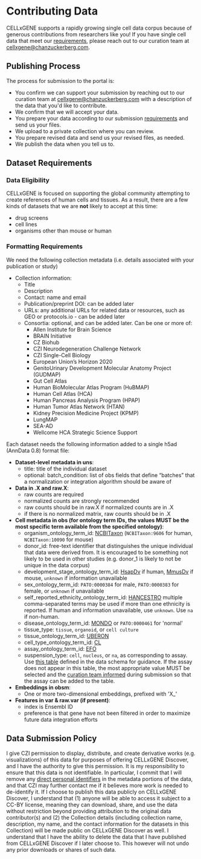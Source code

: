 # Contributing Data

CELLxGENE supports a rapidly growing single cell data corpus because of generous contributions from researchers like you! If you have single cell data that meet our [requirements](#dataset-requirements), please reach out to our curation team at [cellxgene@chanzuckerberg.com](mailto:cellxgene@chanzuckerberg.com).

## Publishing Process

The process for submission to the portal is:

- You confirm we can support your submission by reaching out to our curation team at [cellxgene@chanzuckerberg.com](mailto:cellxgene@chanzuckerberg.com) with a description of the data that you'd like to contribute.
- We confirm that we will accept your data.
- You prepare your data according to our submission [requirements](#dataset-requirements) and send us your files.
- We upload to a private collection where you can review.
- You prepare revised data and send us your revised files, as needed.
- We publish the data when you tell us to.

## Dataset Requirements

### Data Eligibility

CELLxGENE is focused on supporting the global community attempting to create references of human cells and tissues. As a result, there are a few kinds of datasets that we are **not** likely to accept at this time:

- drug screens
- cell lines
- organisms other than mouse or human

### Formatting Requirements

We need the following collection metadata (i.e. details associated with your publication or study)

- Collection information:
  - Title
  - Description
  - Contact: name and email
  - Publication/preprint DOI: can be added later
  - URLs: any additional URLs for related data or resources, such as GEO or protocols.io - can be added later
  - Consortia: optional, and can be added later. Can be one or more of:
    - Allen Institute for Brain Science
    - BRAIN Initiative
    - CZ Biohub
    - CZI Neurodegeneration Challenge Network
    - CZI Single-Cell Biology
    - European Union’s Horizon 2020
    - GenitoUrinary Development Molecular Anatomy Project (GUDMAP)
    - Gut Cell Atlas
    - Human BioMolecular Atlas Program (HuBMAP)
    - Human Cell Atlas (HCA)
    - Human Pancreas Analysis Program (HPAP)
    - Human Tumor Atlas Network (HTAN)
    - Kidney Precision Medicine Project (KPMP)
    - LungMAP
    - SEA-AD
    - Wellcome HCA Strategic Science Support

Each dataset needs the following information added to a single h5ad (AnnData 0.8) format file:

- **Dataset-level metadata in uns**:
  - title: title of the individual dataset
  - optional: batch_condition: list of obs fields that define “batches” that a normalization or integration algorithm should be aware of
- **Data in .X and raw.X**:
  - raw counts are required
  - normalized counts are strongly recommended
  - raw counts should be in raw.X if normalized counts are in .X
  - if there is no normalized matrix, raw counts should be in .X
- **Cell metadata in obs (for ontology term IDs, the values MUST be the most specific term available from the specified ontology)**:
  - organism_ontology_term_id: [NCBITaxon](https://www.ncbi.nlm.nih.gov/taxonomy) (`NCBITaxon:9606` for human, `NCBITaxon:10090` for mouse)
  - donor_id: free-text identifier that distinguishes the unique individual that data were derived from. It is encouraged to be something not likely to be used in other studies (e.g. donor_1 is likely to not be unique in the data corpus)
  - development_stage_ontology_term_id: [HsapDv](https://www.ebi.ac.uk/ols/ontologies/hsapdv) if human, [MmusDv](https://www.ebi.ac.uk/ols/ontologies/mmusdv) if mouse, `unknown` if information unavailable
  - sex_ontology_term_id: `PATO:0000384` for male, `PATO:0000383` for female, or `unknown` if unavailable
  - self_reported_ethnicity_ontology_term_id: [HANCESTRO](https://www.ebi.ac.uk/ols/ontologies/hancestro) multiple comma-separated terms may be used if more than one ethnicity is reported. If human and information unavailable, use `unknown`. Use `na` if non-human.
  - disease_ontology_term_id: [MONDO](https://www.ebi.ac.uk/ols/ontologies/mondo) or `PATO:0000461` for 'normal'
  - tissue_type: `tissue`, `organoid`, or `cell culture`
  - tissue_ontology_term_id: [UBERON](https://www.ebi.ac.uk/ols/ontologies/uberon)
  - cell_type_ontology_term_id: [CL](https://www.ebi.ac.uk/ols/ontologies/cl)
  - assay_ontology_term_id: [EFO](https://www.ebi.ac.uk/ols/ontologies/efo)
  - suspension_type: `cell`, `nucleus`, or `na`, as corresponding to assay. Use [this table](https://github.com/chanzuckerberg/single-cell-curation/blob/main/schema/4.0.0/schema.md#suspension_type) defined in the data schema for guidance. If the assay does not appear in this table, the most appropriate value MUST be selected and the [curation team informed](mailto:cellxgene@chanzuckerberg.com) during submission so that the assay can be added to the table.
- **Embeddings in obsm**:
  - One or more two-dimensional embeddings, prefixed with 'X\_'
- **Features in var & raw.var (if present)**:
  - index is Ensembl ID
  - preference is that gene have not been filtered in order to maximize future data integration efforts

## Data Submission Policy

I give CZI permission to display, distribute, and create derivative works (e.g. visualizations) of this data for purposes of offering CELLxGENE Discover, and I have the authority to give this permission. It is my responsibility to ensure that this data is not identifiable. In particular, I commit that I will remove any [direct personal identifiers](https://docs.google.com/document/d/1sboOmbafvMh3VYjK1-3MAUt0I13UUJfkQseq8ANLPl8/edit) in the metadata portions of the data, and that CZI may further contact me if it believes more work is needed to de-identify it. If I choose to publish this data publicly on CELLxGENE Discover, I understand that (1) anyone will be able to access it subject to a CC-BY license, meaning they can download, share, and use the data without restriction beyond providing attribution to the original data contributor(s) and (2) the Collection details (including collection name, description, my name, and the contact information for the datasets in this Collection) will be made public on CELLxGENE Discover as well. I understand that I have the ability to delete the data that I have published from CELLxGENE Discover if I later choose to. This however will not undo any prior downloads or shares of such data.
